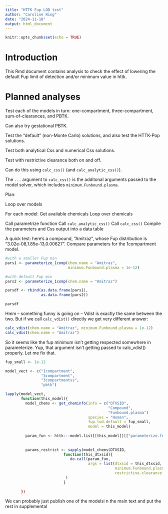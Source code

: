 ```yaml
---
title: "HTTK Fup LOD test"
author: "Caroline Ring"
date: "2024-11-18"
output: html_document
---
```


```r
knitr::opts_chunk$set(echo = TRUE)
```

# Introduction

This Rmd document contains analysis to check the effect of lowering the default Fup limit of detection and/or minimum value in httk.


# Planned analyses

Test each of the models in turn: one-compartment, three-compartment, sum-of-clearances, and PBTK.

Can also try gestational PBTK.

Test the "default" (non-Monte Carlo) solutions, and also test the HTTK-Pop solutions.

Test both analytical Css and numerical Css solutions.

Test with restrictive clearance both on and off.

Can do this using `calc_css()` (and `calc_analytic_css()`).

The `...` argument to `calc_css()` is the additonal arguments passed to the model solver, which includes `minimum.Funbound.plasma`.


Plan:

Loop over models

For each model:
Get available chemicals
Loop over chemicals

Call parametrize function
Call `calc_analytic_css()`
Call `calc_css()`
Compile the parameters and Css output into a data table


A quick test: here's a compound, "Amitraz", whose Fup distribution is "3.02e-08,1.85e-13,0.00627". Compare parameters for the 1compartment model.

```r

#with a smaller Fup min
pars1 <- parameterize_1comp(chem.name = "Amitraz",
                            minimum.Funbound.plasma = 1e-12)

#with default Fup min
pars2 <- parameterize_1comp(chem.name = "Amitraz")

parsdf <- rbind(as.data.frame(pars1),
                as.data.frame(pars2))

parsdf
```

Hmm -- something funny is going on -- Vdist is exactly the same between the two. But if we call `calc_vdist()` directly we get very different answer:

```r
calc_vdist(chem.name = "Amitraz", minimum.Funbound.plasma = 1e-12)
calc_vdist(chem.name = "Amitraz")
```

So it seems like the fup minimum isn't getting respected somewhere in parameterize. Yup, that argument isn't getting passed to calc_vdist() properly. Let me fix that.


```r
fup_small <- 1e-12

model_vect <- c("1compartment",
                "3compartment",
                "3compartmentss",
                "pbtk")

lapply(model_vect,
       function(this_model){
         model_chems <- get_cheminfo(info = c("DTXSID",
                                              "Compound",
                                              "Funbound.plasma")
                                     species = "Human",
                                     fup.lod.default = fup_small,
                                     model = this_model)
         
         param_fun <- httk:::model.list[[this_model]][["parameterize.func"]]
         
         
         params_restrict <- sapply(model_chems$DTXSID,
                          function(this_dtxsid){
                             do.call(param_fun,
                                     args = list(dtxsid = this_dtxsid,
                                                 minimum.Funbound.plasma = fup_small,
                                                 restrictive.clearance = TRUE)
                           )
                          }
          
       })
```

We can probably just publish one of the modelsi n the main text and put the rest in supplemental



